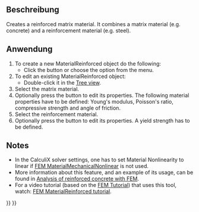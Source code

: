 <languages/>

{{Docnav/de
|[[FEM_MaterialMechanicalNonlinear/de|MaterialMechanischNichtlinear]]
|[[FEM_MaterialEditor/de|Material-Editor]]
|[[FEM_Workbench/de|FEM]]
|IconL=FEM_MaterialMechanicalNonlinear.svg
|IconR=FEM_MaterialEditor.svg
|IconC=Workbench_FEM.svg
}}

{{GuiCommandContainer|
{{GuiCommand/de
|Name=FEM MaterialReinforced
|Name/de=FEM MaterialBewehrt
|MenuLocation= Modell → Materialien → Verstärkter Werkstoff (Beton)
|Workbenches=[[FEM_Workbench/de|FEM]]
|SeeAlso=[[FEM_tutorial/de|FEM Anleitung]]
}}
{{GuiCommandFemInfo/de
|Solvers=CalculiX
}}
}}

<span id="Description"></span>
==Beschreibung==

Creates a reinforced matrix material. It combines a matrix material (e.g. concrete) and a reinforcement material (e.g. steel).

<span id="Usage"></span>
==Anwendung==

# To create a new MaterialReinforced object do the following:
#* Click the {{Button|[[Image:FEM MaterialReinforced.svg|16px]] [[FEM MaterialReinforced|Reinforced material (concrete)]]}} button or choose the {{MenuCommand|Model → Materials → [[Image:FEM_MaterialReinforced.svg|16px]] Reinforced material (concrete)‏‎}} option from the menu.
# To edit an existing MaterialReinforced object:
#* Double-click it in the [[Tree_view|Tree view]].
# Select the matrix material.
# Optionally press the {{Button|Edit}} button to edit its properties. The following material properties have to be defined: Young's modulus, Poisson's ratio, compressive strength and angle of friction.
# Select the reinforcement material.
# Optionally press the {{Button|Edit}} button to edit its properties. A yield strength has to be defined.

==Notes==

* In the CalculiX solver settings, one has to set Material Nonlinearity to linear if [[FEM_MaterialMechanicalNonlinear|FEM MaterialMechanicalNonlinear]] is not used.
* More information about this feature, and an example of its usage, can be found in [[Analysis_of_reinforced_concrete_with_FEM|Analysis of reinforced concrete with FEM]].
* For a video tutorial (based on the [[FEM_tutorial|FEM Tutorial]]) that uses this tool, watch: [https://www.youtube.com/watch?v=SZTIqhfCSVc FEM MaterialReinforced tutorial].


{{Docnav/de
|[[FEM_MaterialMechanicalNonlinear/de|MaterialMechanischNichtlinear]]
|[[FEM_MaterialEditor/de|Material-Editor]]
|[[FEM_Workbench/de|FEM]]
|IconL=FEM_MaterialMechanicalNonlinear.svg
|IconR=FEM_MaterialEditor.svg
|IconC=Workbench_FEM.svg
}}

{{FEM Tools navi{{#translation:}}}}
{{Userdocnavi{{#translation:}}}}